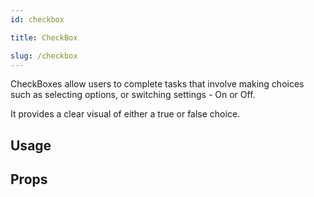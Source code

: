 ```yaml
---
id: checkbox

title: CheckBox

slug: /checkbox
---
```







CheckBoxes allow users to complete tasks that involve making choices such as selecting options, or switching settings - On or Off.

It provides a clear visual of either a true or false choice.

## Usage

<Usage />

## Props

<Props />
